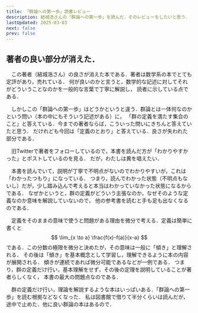 ```yaml
---
title: 「群論への第一歩」読書レビュー
description: 結城浩さんの「群論への第一歩」を読んだ．そのレビューをしたいと思う．
lastUpdated: 2025-03-03
next: false
prev: false
---
```



<LinkPreview id="https://www.hyuki.com/group/" />

## 著者の良い部分が消えた．
　この著者（結城浩さん）の良さが消えた本である．著者は数学系の本でとても定評があり，売れている．
何が良いのかと言うと，数学的な記述に対してそれがどういうことなのかを一般的な言葉で丁寧に解説し，
読者に示している点である．

　しかしこの「群論への第一歩」はどうかというと違う．群論とは一体何なのかという問い（本の中にもそういう記述がある）に，
「群の定義を満たす集合のこと」と答えている．今までの著者ならば，こういった問いにきちんと答えていたと思う．
だけれども今回は「定義のとおり」と答えている．良さが失われた部分である．

　旧Twitterで著者をフォローしているので，本書を読んだ方が「わかりやすかった」とポストしているのを見る．
だが，わたしは異を唱えたい．

　本書を読んでいて，説明が丁寧で不明点がないのでわかりやすいが，これは「わかったつもり」になっている．
つまり，読んでわかった状態（不明点もないし）だが，少し踏み込んで考えると本当はわかっていなかった状態になるからである．
なぜかというと，群の定義がどういう主張なのか，なぜそのような定義なのか意味を解説していないので，
他の参考書を読むと手も足も出なくなるのである．

　定義をそのままの意味で使うと問題がある理由を微分で考える．定義は簡単に書くと
$$
\lim_{x \to a} \frac{f(x)-f(a)}{x-a}
$$
である．この分数の極限を微分と決めたが，その意味は一般に「傾き」と理解される．
その後は「傾き」を基本概念として学習し，理解できるように本の内容が展開される．
傾きが連続であれば微分可能であるなどが一例である．
つまり，群の定義だけ行い，基本理解をせず，その後の定理を説明していることが著者らしくなく，
本書の最大の問題点なのである．

　群の定義だけ行い，理論を解説するような本はいっぱいある．「群論への第一歩」を読む根拠などなくなった．
私は図書館で借りて半分くらいは読んだが，途中で止めた．他に良い群論の本はあるので．